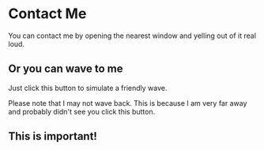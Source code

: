 
# Contact Me

You can contact me by opening the nearest window and yelling out of it real loud.

## Or you can wave to me

Just click this button to simulate a friendly wave.

<Wave />

Please note that I may not wave back. This is because I am very far away and probably didn't see you click this button.

<div style={{background: "red", padding: "1em"}}>

## This is important!

</div>
